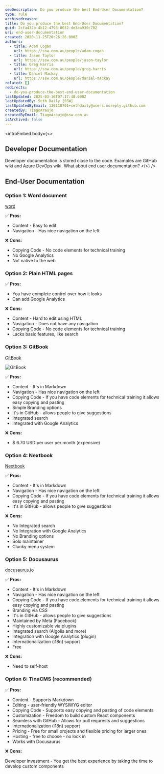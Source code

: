 ```yaml
---
seoDescription: Do you produce the best End-User Documentation?
type: rule
archivedreason:
title: Do you produce the best End-User Documentation?
guid: 2cfa432b-4b12-4793-8032-de3aa930c702
uri: end-user-documentation
created: 2020-11-25T20:26:26.000Z
authors:
  - title: Adam Cogan
    url: https://ssw.com.au/people/adam-cogan
  - title: Jason Taylor
    url: https://ssw.com.au/people/jason-taylor
  - title: Greg Harris
    url: https://ssw.com.au/people/greg-harris
  - title: Daniel Mackay
    url: https://ssw.com.au/people/daniel-mackay
related: []
redirects:
  - do-you-produce-the-best-end-user-documentation
lastUpdated: 2025-03-16T07:17:40.000Z
lastUpdatedBy: Seth Daily [SSW]
lastUpdatedByEmail: 130118701+sethdaily@users.noreply.github.com
createdBy: TiagoAraujo
createdByEmail: TiagoAraujo@ssw.com.au
isArchived: false
---
```


<introEmbed
  body={<>
## Developer Documentation

Developer documentation is stored close to the code. Examples are GitHub wiki and Azure DevOps wiki. What about end user documentation?
  </>}
/>
<youtubeEmbed url="https://www.youtube.com/watch?v=XJtB6fqJk1o" description="Video: GitBook vs. TinaCMS: Best Options for End-User Documentation | Seth Daily (4 min)" />

## End-User Documentation

### Option 1: Word document

[word](https://www.microsoft.com/en-au/microsoft-365/word?WT.mc_id=DP-MVP-33518)

✅ **Pros:**

* Content - Easy to edit
* Navigation - Has nice navigation on the left

❌ **Cons:**

* Copying Code - No code elements for technical training
* No Google Analytics
* Not native to the web

### Option 2: Plain HTML pages

✅ **Pros:**

* You have complete control over how it looks
* Can add Google Analytics

❌ **Cons:**

* Content - Hard to edit using HTML
* Navigation - Does not have any navigation
* Copying Code - No code elements for technical training
* Lacks basic features, like search

### Option 3: GitBook

[GitBook](https://gitbook.com)

![GitBook](/uploads/rules/end-user-documentation/gitbook.png)

✅ **Pros:**

* Content - It's in Markdown
* Navigation - Has nice navigation on the left
* Copying Code - If you have code elements for technical training it allows easy copying and pasting
* Simple Branding options
* It's in GitHub - allows people to give suggestions
* Integrated search
* Integrated with Google Analytics

❌ **Cons:**

* $ 6.70 USD per user per month (expensive)

### Option 4: Nextbook

[Nextbook](https://github.com/amiroff/NextBook)

✅ **Pros:**

* Content - It's in Markdown
* Navigation - Has nice navigation on the left
* Copying Code - If you have code elements for technical training it allows easy copying and pasting
* It's in GitHub - allows people to give suggestions

❌ **Cons:**

* No Integrated search
* No Integration with Google Analytics
* No Branding options
* Solo maintainer
* Clunky menu system

### Option 5: Docusaurus

[docusaurus.io](https://docusaurus.io/)

✅ **Pros:**

* Content - It's in Markdown
* Navigation - Has nice navigation on the left
* Copying Code - If you have code elements for technical training it allows easy copying and pasting
* Branding via CSS
* It's in GitHub - allows people to give suggestions
* Maintained by Meta (Facebook)
* Highly customizable via plugins
* Integrated search (Algolia and more)
* Integration with Google Analytics (plugin)
* Internationalization (i18n) support
* Free

❌ **Cons:**

* Need to self-host

### Option 6: TinaCMS (recommended)

✅ **Pros:**

* Content - Supports Markdown
* Editing - user-friendly WYSIWYG editor
* Copying Code - Supports easy copying and pasting of code elements
* Customization - Freedom to build custom React components
* Seamless with GitHub - Allows for pull requrests and suggestions
* Internationalization (i18n) support
* Pricing - Free for small projects and flexible pricing for larger ones
* Hosting - free to choose - no lock in
* Works with Docusaurus

❌ **Cons:**

Developer investment - You get the best experience by taking the time to develop custom components
